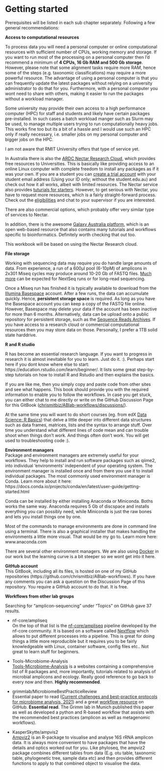 # Getting started


Prerequisites will be listed in each sub chapter separately. 
Following a few general recommendations:  
  
**Access to computational resources**
  
To process data you will need a personal computer or online computational resources with sufficient number of CPUs, working memory and storage. If you want to run most of the processing on a personal computer then I'd recommend a minimum of **4 CPUs, 16 Gb RAM and 500 Gb storage**. However, please note that some alignment tasks require more RAM, hence some of the steps (e.g. taxonomic classifications) may require a more powerful resource. The advantage of using a personal computer is that you can frequently update the latest packages without relying on a university administrator to do that for you. Furthermore, with a personal computer you wont need to share with others, making it easier to run the packages without a workload manager. 
  
Some university may provide their own access to a high performance computer (HPC) for staff and students and likely have certain packages pre-installed. In such cases a batch workload manger such as Slurm may be used, to manage multiple users trying to run computationally heavy jobs. This works fine too but its a bit of a hassle and I would use such an HPC only if really necessary, i.e. smaller jobs on my personal computer and bigger jobs on the HPC. 
  
I am not aware that RMIT University offers that type of service yet.  
  
In Australia there is also the [ARDC Nectar Research Cloud](https://ardc.edu.au/services/nectar-research-cloud/), which provides free resources to Universities. This is basically like providing access to an online Linux computer with complete freedom to install any packages as if it was your own. If you are a student you can [create a trial account](https://dashboard.rc.nectar.org.au/) with your student email address (Using your ID only; without the student.edu.au) and check out how it all works, albeit with limited resources. The Nectar service also provides [tuturials for starters](https://tutorials.rc.nectar.org.au/). However, to get serious with Nectar, you have to request more resources, which is a fairly straight-forward process. Check out the [eligibilities](https://support.ehelp.edu.au/support/solutions/articles/6000068044-managing-an-allocation) and chat to your supervisor if you are interested.  
  
There are also commercial options, which probably offer very similar type of services to Nectar. 
  
In addition, there is the awesome [Galaxy Australia platform](https://usegalaxy.org.au/), which is an open  web-based resource that also contains many tutorials and workflows specific to bioinformatics. Definitely worth checking that out too.  
  
This workbook will be based on using the Nectar Research cloud. 
   
**File storage**
  
Working with  sequencing data may require you do handle large amounts of data. From experience, a run of a 600µl pool (6-10pM) of amplicons in 2x301 Miseq cycles may produce around 10-20 Gb of FASTQ files. [Much more](https://sapac.support.illumina.com/bulletins/2018/01/approximate-sizes-of-sequencing-run-output-folders.html) can be expected for NextSeq runs or for long-read sequencing.  
  
Once a Miseq run has finished it is typically available to download from the [Illumina Basespace](https://basespace.illumina.com/dashboard) account. After a few runs, the data can accumulate quickly. Hence, **persistent storage space** is required. As long as you have the Basespace account you can keep a copy of the FASTQ file online. However, Basespace may delete your data if the account has been inactive for more than 6 months. Alternatively, data can be upload onto a public repository for persistent storage, such as the [Sequence Reads Archives](https://www.ncbi.nlm.nih.gov/sra). If you have access to a research cloud or commercial computational resources then you may store data on those. Personally, I prefer a 1TB solid state harddrive. 
  
**R and R studio**
  
R has become an essential research language. If you want to progress in research it is almost inevitable for you to learn. Just do it. :). Perhaps start here if you dont know where else to start: https://education.rstudio.com/learn/beginner/. It lists some great step-by-step tutorials on how to install R and Rstudio and then explains the basics.
  
If you are like me, then you simply copy and paste code from other sites and see what happens. This book should provide you with the required information to enable you to follow the workflows. In case you get stuck, you can either chat to me directly or write on the GitHub Discussion Page for this GitBook ([chrismitbiz/ABlab-workflows/discussions/]((https://github.com/chrismitbiz/ABlab-workflows/discussions/))).  
  
At the same time you will want to do short courses (eg. from edX [Data Science: R Basics](https://www.edx.org/course/data-science-r-basics)) that delve a little deeper into different data structures such as data frames, matrices, lists and the syntax to arrange stuff. Over time you understand what different lines of code mean and can trouble shoot when things don't work. And things often don't work. You will get used to troubleshooting code :). 

**Environment managers**  
Package and environment managers are extremely useful for your workflows. They help to install and run software packages  such as qiime2, into individual 'environments' independent of your operating system. The environment manager is installed once and from there you use it to install individual packages. The most commonly used environment manager is Conda. Learn more about it here: https://docs.conda.io/projects/conda/en/latest/user-guide/getting-started.html
  
Conda can be installed by either installing Anaconda or Miniconda. Boths works the same way. Anaconda requires 5 Gb of discspace and installs everything you can possibly need, while Miniconda is just the raw bones and lets you install things one by one. 
  
Most of the commands to manage environments are done in command line using a terminal. There is also a graphical installer that makes handling the environments a little more visual. That would be my go to. Learn more here: www.anaconda.com

There are several other environment managers. We are also using [Docker](https://www.docker.com/) in our work but the learning curve is a bit steeper so we wont get into it here.  
  
**GitHub account**  
This GitBook, including all its files, is hosted on one of my GitHub repositories (https://github.com/chrismitbiz/ABlab-workflows). If you have any comments you can ask a question on the Discussion Page of this repository. You require a GitHub account to do that. It is free.  
  
**Workflows from other lab groups**  
  
Searching for "amplicon-sequencing" under "Topics" on GitHub gave 37 results. 
  
* nf-core/ampliseq  
On the top of that list is the [nf-core/ampliseq](https://github.com/topics/amplicon-sequencing) pipeline developed by the nf-core community. It is based on a software called [Nextflow](https://www.nextflow.io/) which allows to put different processes into a pipeline. This is great for doing things a little more reproducible but it requires you to be fairly knowledgeable with Linux, container software, config files etc.. Not great to learn stuff for beginners.  
  
* Tools-Microbiome-Analysis  
[Tools-Microbiome-Analysis](https://microsud.github.io/Tools-Microbiome-Analysis/) is a websites containing a comprehensive list of R packages and, more importantly, tutorials related to analysis of microbial amplicons and ecology. Really good reference to go back to every now and then. **Highly recommended**.  
  
* grimmlab/MicrobiomeBestPracticeReview  
Essential paper to read ([Current challenges and best-practice protocols for microbiome analysis, 2021](https://academic.oup.com/bib/article/22/1/178/5678919)) and a great [workflow resource](https://github.com/grimmlab/MicrobiomeBestPracticeReview) on GitHub. **Essential read**. The Grimm lab in Munich published this paper as well as developed a python and R-based workflow that assists with the recommended best practices (amplicon as well as metagenomic workflows).  
  
* KasperSkytte/ampvis2  
[Ampviz2](https://kasperskytte.github.io/ampvis2/articles/ampvis2.html) is an R-package to visualise and analyse 16S rRNA amplicon data. It is always more convenient to have packages that have the details and optics worked out for you. Like phyloseq, the ampviz2 package combines different tables from data (E.g. otu table, taxonomic table, phylogenetic tree, sample data etc) and then provides different functions to apply to that combined object to visualise the data. 
